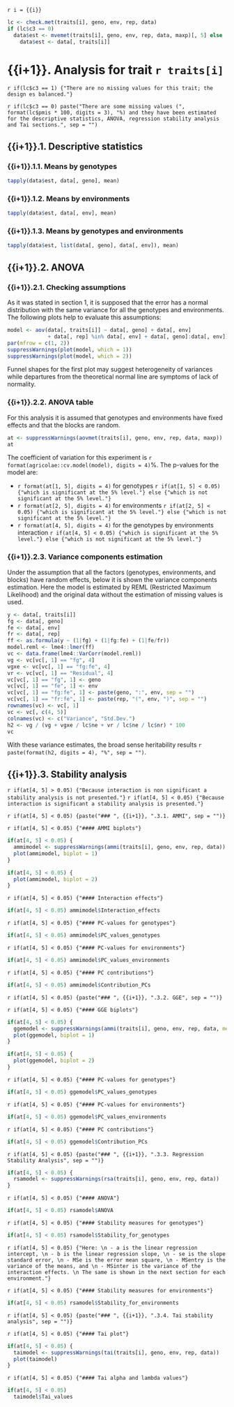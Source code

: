 `r i = {{i}}`

```r
lc <- check.met(traits[i], geno, env, rep, data)
if (lc$c3 == 0)
  data$est <- mvemet(traits[i], geno, env, rep, data, maxp)[, 5] else
    data$est <- data[, traits[i]]
```
    
# {{i+1}}. Analysis for trait `r traits[i]`

`r if(lc$c3 == 1) {"There are no missing values for this trait; the design es balanced."}`

`r if(lc$c3 == 0) paste("There are some missing values (", format(lc$pmis * 100, digits = 3), "%) and they have been estimated for the descriptive statistics, ANOVA, regression stability analysis and Tai sections.", sep = "")`

## {{i+1}}.1. Descriptive statistics

### {{i+1}}.1.1. Means by genotypes

```r
tapply(data$est, data[, geno], mean)
```

### {{i+1}}.1.2. Means by environments

```r
tapply(data$est, data[, env], mean)
```

### {{i+1}}.1.3. Means by genotypes and environments

```r
tapply(data$est, list(data[, geno], data[, env]), mean)
```

## {{i+1}}.2. ANOVA

### {{i+1}}.2.1. Checking assumptions

As it was stated in section 1, it is supposed that the error has a normal distribution with the same variance for all the genotypes and environments. The following plots help to evaluate this assumptions:

```r
model <- aov(data[, traits[i]] ~ data[, geno] + data[, env]
             + data[, rep] %in% data[, env] + data[, geno]:data[, env])
par(mfrow = c(1, 2))
suppressWarnings(plot(model, which = 1))
suppressWarnings(plot(model, which = 2))
```

Funnel shapes for the first plot may suggest heterogeneity of variances while departures from the theoretical normal line are symptoms of lack of normality.

### {{i+1}}.2.2. ANOVA table

For this analysis it is assumed that genotypes and environments have fixed effects and that the blocks are random.

```r
at <- suppressWarnings(aovmet(traits[i], geno, env, rep, data, maxp))
at
```

The coefficient of variation for this experiment is `r format(agricolae::cv.model(model), digits = 4)`%.
The p-values for the model are:

- `r format(at[1, 5], digits = 4)` for genotypes `r if(at[1, 5] < 0.05) {"which is significant at the 5% level."} else {"which is not significant at the 5% level."}`
- `r format(at[2, 5], digits = 4)` for environments `r if(at[2, 5] < 0.05) {"which is significant at the 5% level."} else {"which is not significant at the 5% level."}`
- `r format(at[4, 5], digits = 4)` for the genotypes by environments interaction `r if(at[4, 5] < 0.05) {"which is significant at the 5% level."} else {"which is not significant at the 5% level."}`

### {{i+1}}.2.3. Variance components estimation

Under the assumption that all the factors (genotypes, environments, and blocks) have random effects, below it is shown the variance components estimation. Here the model is estimated by REML (Restricted Maximum Likelihood) and the original data without the estimation of missing values is used.

```r
y <- data[, traits[i]]
fg <- data[, geno]
fe <- data[, env]
fr <- data[, rep]
ff <- as.formula(y ~ (1|fg) + (1|fg:fe) + (1|fe/fr))
model.reml <- lme4::lmer(ff)
vc <- data.frame(lme4::VarCorr(model.reml))
vg <- vc[vc[, 1] == "fg", 4]
vgxe <- vc[vc[, 1] == "fg:fe", 4]
vr <- vc[vc[, 1] == "Residual", 4]
vc[vc[, 1] == "fg", 1] <- geno
vc[vc[, 1] == "fe", 1] <- env
vc[vc[, 1] == "fg:fe", 1] <- paste(geno, ":", env, sep = "")
vc[vc[, 1] == "fr:fe", 1] <- paste(rep, "(", env, ")", sep = "")
rownames(vc) <- vc[, 1]
vc <- vc[, c(4, 5)]
colnames(vc) <- c("Variance", "Std.Dev.")
h2 <- vg / (vg + vgxe / lc$ne + vr / lc$ne / lc$nr) * 100
vc
```

With these variance estimates, the broad sense heritability results `r paste(format(h2, digits = 4), "%", sep = "")`.

## {{i+1}}.3. Stability analysis

`r if(at[4, 5] > 0.05) {"Because interaction is non significant a stability analysis is not presented."}`
`r if(at[4, 5] < 0.05) {"Because interaction is significant a stability analysis is presented."}`

`r if(at[4, 5] < 0.05) {paste("### ", {{i+1}}, ".3.1. AMMI", sep = "")}`

`r if(at[4, 5] < 0.05) {"#### AMMI biplots"}`

```r
if(at[4, 5] < 0.05) {
  ammimodel <- suppressWarnings(ammi(traits[i], geno, env, rep, data))
  plot(ammimodel, biplot = 1)
}
```

```r
if(at[4, 5] < 0.05) {
  plot(ammimodel, biplot = 2)
}
```

`r if(at[4, 5] < 0.05) {"#### Interaction effects"}`
```r
if(at[4, 5] < 0.05) ammimodel$Interaction_effects
```

`r if(at[4, 5] < 0.05) {"#### PC-values for genotypes"}`

```r
if(at[4, 5] < 0.05) ammimodel$PC_values_genotypes
```

`r if(at[4, 5] < 0.05) {"#### PC-values for environments"}`

```r
if(at[4, 5] < 0.05) ammimodel$PC_values_environments
```

`r if(at[4, 5] < 0.05) {"#### PC contributions"}`

```r
if(at[4, 5] < 0.05) ammimodel$Contribution_PCs
```

`r if(at[4, 5] < 0.05) {paste("### ", {{i+1}}, ".3.2. GGE", sep = "")}`

`r if(at[4, 5] < 0.05) {"#### GGE biplots"}`

```r
if(at[4, 5] < 0.05) {
  ggemodel <- suppressWarnings(ammi(traits[i], geno, env, rep, data, method = "GGE"))
  plot(ggemodel, biplot = 1)
}
```

```r
if(at[4, 5] < 0.05) {
  plot(ggemodel, biplot = 2)
}
```

`r if(at[4, 5] < 0.05) {"#### PC-values for genotypes"}`

```r
if(at[4, 5] < 0.05) ggemodel$PC_values_genotypes
```

`r if(at[4, 5] < 0.05) {"#### PC-values for environments"}`

```r
if(at[4, 5] < 0.05) ggemodel$PC_values_environments
```

`r if(at[4, 5] < 0.05) {"#### PC contributions"}`

```r
if(at[4, 5] < 0.05) ggemodel$Contribution_PCs
```

`r if(at[4, 5] < 0.05) {paste("### ", {{i+1}}, ".3.3. Regression Stability Analysis", sep = "")}`

```r
if(at[4, 5] < 0.05) {
  rsamodel <- suppressWarnings(rsa(traits[i], geno, env, rep, data))
}
```

`r if(at[4, 5] < 0.05) {"#### ANOVA"}`

```r
if(at[4, 5] < 0.05) rsamodel$ANOVA
```

`r if(at[4, 5] < 0.05) {"#### Stability measures for genotypes"}`

```r
if(at[4, 5] < 0.05) rsamodel$Stability_for_genotypes
```

`r if(at[4, 5] < 0.05) {"Here: \n
- a is the linear regression intercept, \n
- b is the linear regression slope, \n
- se is the slope standard error, \n
- MSe is the error mean square, \n
- MSentry is the variance of the means, and \n
- MSinter is the variance of the interaction effects. \n
The same is shown in the next section for each environment."}`

`r if(at[4, 5] < 0.05) {"#### Stability measures for environments"}`

```r
if(at[4, 5] < 0.05) rsamodel$Stability_for_environments
```

`r if(at[4, 5] < 0.05) {paste("### ", {{i+1}}, ".3.4. Tai stability analysis", sep = "")}`

`r if(at[4, 5] < 0.05) {"#### Tai plot"}`

```r
if(at[4, 5] < 0.05) {
  taimodel <- suppressWarnings(tai(traits[i], geno, env, rep, data))
  plot(taimodel)
}
```

`r if(at[4, 5] < 0.05) {"#### Tai alpha and lambda values"}`

```r
if(at[4, 5] < 0.05)
  taimodel$Tai_values
```
